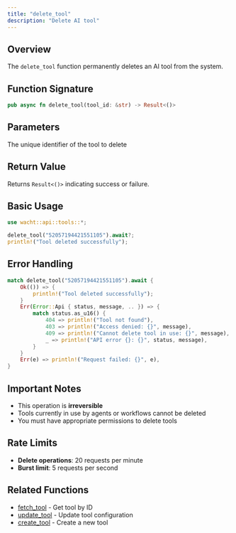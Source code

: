 ```yaml
---
title: "delete_tool"
description: "Delete AI tool"
---
```


## Overview

The `delete_tool` function permanently deletes an AI tool from the system.

## Function Signature

```rust
pub async fn delete_tool(tool_id: &str) -> Result<()>
```

## Parameters

<ParamField path="tool_id" type="&str" required>
  The unique identifier of the tool to delete
</ParamField>

## Return Value

Returns `Result<()>` indicating success or failure.

## Basic Usage

```rust
use wacht::api::tools::*;

delete_tool("52057194421551105").await?;
println!("Tool deleted successfully");
```

## Error Handling

```rust
match delete_tool("52057194421551105").await {
    Ok(()) => {
        println!("Tool deleted successfully");
    }
    Err(Error::Api { status, message, .. }) => {
        match status.as_u16() {
            404 => println!("Tool not found"),
            403 => println!("Access denied: {}", message),
            409 => println!("Cannot delete tool in use: {}", message),
            _ => println!("API error {}: {}", status, message),
        }
    }
    Err(e) => println!("Request failed: {}", e),
}
```

## Important Notes

- This operation is **irreversible**
- Tools currently in use by agents or workflows cannot be deleted
- You must have appropriate permissions to delete tools

## Rate Limits

- **Delete operations**: 20 requests per minute
- **Burst limit**: 5 requests per second

## Related Functions

- [fetch_tool](fetch-tool) - Get tool by ID
- [update_tool](update-tool) - Update tool configuration
- [create_tool](create-tool) - Create a new tool
